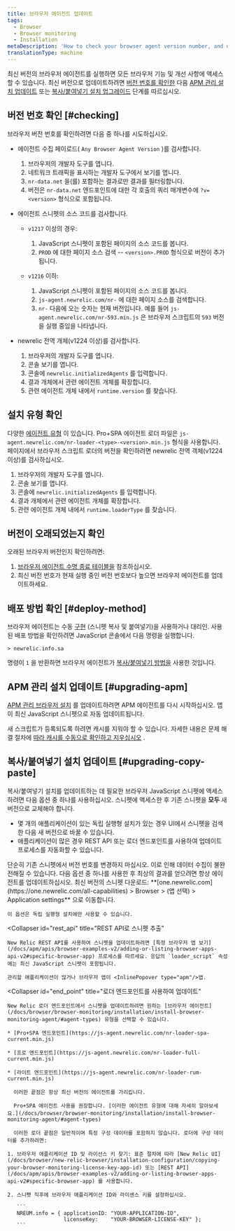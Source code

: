 ```yaml
---
title: 브라우저 에이전트 업데이트
tags:
  - Browser
  - Browser monitoring
  - Installation
metaDescription: 'How to check your browser agent version number, and update to the latest version of the browser agent.'
translationType: machine
---
```


최신 버전의 브라우저 에이전트를 실행하면 모든 브라우저 기능 및 개선 사항에 액세스할 수 있습니다. 최신 버전으로 업데이트하려면 [버전 번호를 확인한](#checking) 다음 [APM 관리 설치 업데이트](#upgrading-apm) 또는 [복사/붙여넣기 설치 업그레이드](#upgrading-copy-paste) 단계를 따르십시오.

## 버전 번호 확인 [#checking]

브라우저 버전 번호를 확인하려면 다음 중 하나를 시도하십시오.

* 에이전트 수집 페이로드( `Any Browser Agent Version` )를 검사합니다.

  1. 브라우저의 개발자 도구를 엽니다.
  2. 네트워크 트래픽을 표시하는 개발자 도구에서 보기를 엽니다.
  3. `nr-data.net` 을(를) 포함하는 결과로만 결과를 필터링합니다.
  4. 버전은 `nr-data.net` 엔드포인트에 대한 각 호출의 쿼리 매개변수에 `?v=<version>` 형식으로 포함됩니다.

* 에이전트 스니펫의 소스 코드를 검사합니다.

  * `v1217` 이상의 경우:

    1. JavaScript 스니펫이 포함된 페이지의 소스 코드를 봅니다.
    2. `PROD` 에 대한 페이지 소스 검색 -- `<version>.PROD` 형식으로 버전이 추가됩니다.

  * `v1216` 이하:

    1. JavaScript 스니펫이 포함된 페이지의 소스 코드를 봅니다.
    2. `js-agent.newrelic.com/nr-` 에 대한 페이지 소스를 검색합니다.
    3. `nr-` 다음에 오는 숫자는 현재 버전입니다. 예를 들어 `js-agent.newrelic.com/nr-593.min.js` 은 브라우저 스크립트의 `593` 버전을 실행 중임을 나타냅니다.

* newrelic 전역 개체(v1224 이상)를 검사합니다.

  1. 브라우저의 개발자 도구를 엽니다.
  2. 콘솔 보기를 엽니다.
  3. 콘솔에 `newrelic.initializedAgents` 를 입력합니다.
  4. 결과 개체에서 관련 에이전트 개체를 확장합니다.
  5. 관련 에이전트 개체 내에서 `runtime.version` 를 찾습니다.

## 설치 유형 확인

다양한 [에이전트 유형](/docs/browser/browser-monitoring/installation/install-browser-monitoring-agent#agent-types) 이 있습니다. Pro+SPA 에이전트 로더 파일은 `js-agent.newrelic.com/nr-loader-<type>-<version>.min.js` 형식을 사용합니다. 페이지에서 브라우저 스크립트 로더의 버전을 확인하려면 newrelic 전역 객체(v1224 이상)를 검사하십시오.

1. 브라우저의 개발자 도구를 엽니다.
2. 콘솔 보기를 엽니다.
3. 콘솔에 `newrelic.initializedAgents` 를 입력합니다.
4. 결과 개체에서 관련 에이전트 개체를 확장합니다.
5. 관련 에이전트 개체 내에서 `runtime.loaderType` 를 찾습니다.

## 버전이 오래되었는지 확인

오래된 브라우저 버전인지 확인하려면:

1. [브라우저 에이전트 수명 종료 테이블을](https://docs.newrelic.com/docs/browser/browser-monitoring/getting-started/browser-agent-eol-policy/) 참조하십시오.
2. 최신 버전 번호가 현재 실행 중인 버전 번호보다 높으면 브라우저 에이전트를 업데이트하세요.

## 배포 방법 확인 [#deploy-method]

브라우저 에이전트는 수동 [구현](/docs/browser/browser-monitoring/installation/install-browser-monitoring-agent/#options) (스니펫 복사 및 붙여넣기)을 사용하거나 <InlinePopover type="apm"/>대리인. 사용된 배포 방법을 확인하려면 JavaScript 콘솔에서 다음 명령을 실행합니다.

```
> newrelic.info.sa
```

명령이 `1` 을 반환하면 브라우저 에이전트가 [복사/붙여넣기 방법을](#upgrading-copy-paste) 사용한 것입니다.

## APM 관리 설치 업데이트 [#upgrading-apm]

[APM 관리 브라우저 설치](/docs/browser/browser-monitoring/installation/install-browser-monitoring-agent/#options) 를 업데이트하려면 APM 에이전트를 다시 시작하십시오. 앱이 최신 JavaScript 스니펫으로 자동 업데이트됩니다.

새 스크립트가 등록되도록 하려면 캐시를 지워야 할 수 있습니다. 자세한 내용은 문제 해결 절차에 [따라 캐시를 수동으로 확인하고 지우십시오](/docs/browser/new-relic-browser/troubleshooting/troubleshooting-browser-monitoring-installation#manual_check_cache) .

## 복사/붙여넣기 설치 업데이트 [#upgrading-copy-paste]

복사/붙여넣기 설치를 업데이트하는 데 필요한 브라우저 JavaScript 스니펫에 액세스하려면 다음 옵션 중 하나를 사용하십시오. 스니펫에 액세스한 후 기존 스니펫을 **모두** 새 버전으로 교체해야 합니다.

* 몇 개의 애플리케이션이 있는 독립 실행형 설치가 있는 경우 UI에서 스니펫을 검색한 다음 새 버전으로 바꿀 수 있습니다.
* 애플리케이션이 많은 경우 REST API 또는 로더 엔드포인트를 사용하여 업데이트 프로세스를 자동화할 수 있습니다.

<Callout variant="caution">
  단순히 기존 스니펫에서 버전 번호를 변경하지 마십시오. 이로 인해 데이터 수집이 불완전해질 수 있습니다. 다음 옵션 중 하나를 사용한 후 최상의 결과를 얻으려면 항상 에이전트를 업데이트하십시오.
</Callout>

<CollapserGroup>
  <Collapser
    id="snippet"
    title="UI에서 스니펫 검색"
  >
    최신 버전의 스니펫 다운로드: **[one.newrelic.com](https://one.newrelic.com/all-capabilities) > Browser > (앱 선택) > Application settings** 으로 이동합니다.

    이 옵션은 독립 실행형 설치에만 사용할 수 있습니다.
  </Collapser>

  <Collapser
    id="rest_api"
    title="REST API로 스니펫 추출"
  >
    New Relic REST API를 사용하여 스니펫을 업데이트하려면 [특정 브라우저 앱 보기](/docs/apm/apis/browser-examples-v2/adding-or-listing-browser-apps-api-v2#specific-browser-app) 프로세스를 따르세요. 응답의 `loader_script` 속성에는 최신 JavaScript 스니펫이 포함됩니다.

    관리할 애플리케이션이 많거나 브라우저 앱이 <InlinePopover type="apm"/>앱.
  </Collapser>

  <Collapser
    id="end_point"
    title="로더 엔드포인트를 사용하여 업데이트"
  >
    New Relic 로더 엔드포인트에서 스니펫을 업데이트하려면 원하는 [브라우저 에이전트](/docs/browser/browser-monitoring/installation/install-browser-monitoring-agent/#agent-types) 유형을 선택할 수 있습니다.

    * [Pro+SPA 엔드포인트](https://js-agent.newrelic.com/nr-loader-spa-current.min.js)

    * [프로 엔드포인트](https://js-agent.newrelic.com/nr-loader-full-current.min.js)

    * [라이트 엔드포인트](https://js-agent.newrelic.com/nr-loader-rum-current.min.js)

      이러한 끝점은 항상 최신 버전의 에이전트를 가리킵니다.

      Pro+SPA 에이전트 사용을 권장합니다. [이러한 에이전트 유형에 대해 자세히 알아보세요.](/docs/browser/browser-monitoring/installation/install-browser-monitoring-agent/#agent-types)

      이러한 로더 끝점은 일반적이며 특정 구성 데이터를 포함하지 않습니다. 로더에 구성 데이터를 추가하려면:

    1. 브라우저 애플리케이션 ID 및 라이선스 키 찾기: 표준 절차에 따라 [New Relic UI](/docs/browser/new-relic-browser/installation-configuration/copying-your-browser-monitoring-license-key-app-id) 또는 [REST API](/docs/apm/apis/browser-examples-v2/adding-or-listing-browser-apps-api-v2#specific-browser-app) 를 사용합니다.

    2. 스니펫 직후에 브라우저 애플리케이션 ID와 라이센스 키를 설정하십시오.

       ```
       NREUM.info = { applicationID: "YOUR-APPLICATION-ID",
                      licenseKey:    "YOUR-BROWSER-LICENSE-KEY" };
       ```
  </Collapser>
</CollapserGroup>